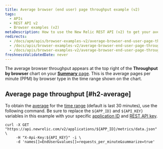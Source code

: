 ```yaml
---
title: Average browser (end user) page throughput example (v2)
tags:
  - APIs
  - REST API v2
  - Browser examples (v2)
metaDescription: How to use the New Relic REST API (v2) to get your average browser page throughput time.
redirects:
  - /docs/apm/apis/browser-examples-v2/average-browser-end-user-page-throughput-example-api-v2
  - /docs/apis/browser-examples-v2/average-browser-end-user-page-throughput-example-api-v2
  - /docs/apis/browser-examples-v2/average-browser-end-user-page-throughput-example-v2
freshnessValidatedDate: never
---
```


The average browser throughput appears at the top right of the **Throughput by browser** chart on your [**Summary** page](/docs/browser/new-relic-browser/getting-started/browser-overview-website-performance-glance#viewing). This is the average pages per minute (PPM) by browser type in the time range shown on the chart.

## Average page throughput [#h2-average]

To obtain the [average](/docs/apm/apis/requirements/calculating-average-metric-values-summarize) for the [time range](/docs/apm/apis/requirements/specifying-time-range-api-v2) (default is last 30 minutes), use the following command. Be sure to replace the `${APP_ID}` and `${API_KEY}` variables in this example with your specific [application ID](/docs/apm/apis/requirements/identification-code) and [REST API key](/docs/apis/rest-api-v2/requirements/rest-api-key#viewing).

```
curl -X GET "https://api.newrelic.com/v2/applications/${APP_ID}/metrics/data.json" \
     -H "X-Api-Key:${API_KEY}" -i \
     -d 'names[]=EndUser&values[]=requests_per_minute&summarize=true'
```
